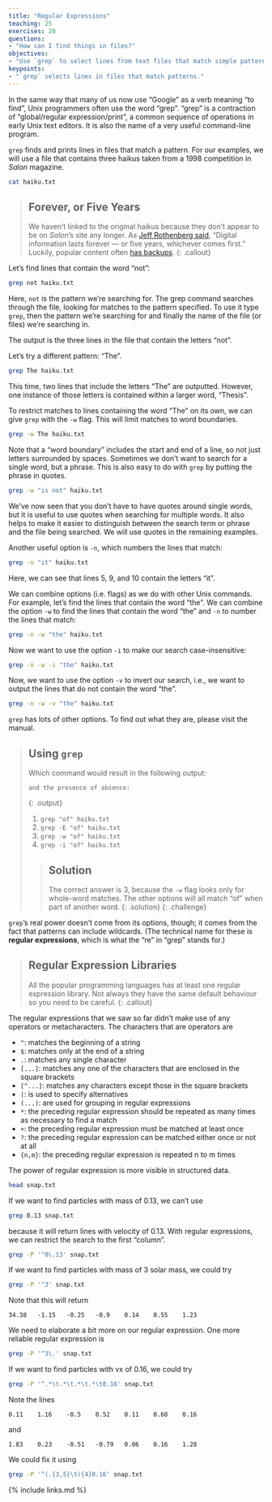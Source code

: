 ```yaml
---
title: "Regular Expressions"
teaching: 25
exercises: 20
questions:
- "How can I find things in files?"
objectives:
- "Use `grep` to select lines from text files that match simple patterns."
keypoints:
- "`grep` selects lines in files that match patterns."
---
```


In the same way that many of us now use "Google" as a 
verb meaning "to find", Unix programmers often use the 
word "grep".
"grep" is a contraction of "global/regular expression/print",
a common sequence of operations in early Unix text editors.
It is also the name of a very useful command-line program.

`grep` finds and prints lines in files that match a pattern.
For our examples,
we will use a file that contains three haikus taken from a
1998 competition in *Salon* magazine. 

```bash
cat haiku.txt
```

> ## Forever, or Five Years
>
> We haven't linked to the original haikus because they don't appear to be on *Salon*'s site any longer.
> As [Jeff Rothenberg said](http://www.clir.org/pubs/archives/ensuring.pdf),
> "Digital information lasts forever --- or five years, whichever comes first."
> Luckily, popular content often [has backups](http://wiki.c2.com/?ComputerErrorHaiku).
{: .callout}

Let's find lines that contain the word "not":

```bash
grep not haiku.txt
```

Here, `not` is the pattern we're searching for. The grep command searches through the file, looking for matches to the pattern specified. To use it type `grep`, then the pattern we're searching for and finally the name of the file (or files) we're searching in.

The output is the three lines in the file that contain the letters "not".

Let's try a different pattern: "The".

```bash
grep The haiku.txt
```

This time,
two lines that include the letters "The" are outputted.
However, one instance of those letters is contained within a larger word,
"Thesis".

To restrict matches to lines containing the word "The" on its own,
we can give `grep` with the `-w` flag.
This will limit matches to word boundaries.

```bash
grep -w The haiku.txt
```

Note that a "word boundary" includes the start and end of a line, so not
just letters surrounded by spaces. 
Sometimes we don't
want to search for a single word, but a phrase. This is also easy to do with
`grep` by putting the phrase in quotes.

```bash
grep -w "is not" haiku.txt
```

We've now seen that you don't have to have quotes around single words,
but it is useful to use quotes when searching for multiple words.
It also helps to make it easier to distinguish between the search term or phrase
and the file being searched.
We will use quotes in the remaining examples.

Another useful option is `-n`, which numbers the lines that match:

```bash
grep -n "it" haiku.txt
```

Here, we can see that lines 5, 9, and 10 contain the letters "it".

We can combine options (i.e. flags) as we do with other Unix commands.
For example, let's find the lines that contain the word "the". We can combine
the option `-w` to find the lines that contain the word "the" and `-n` to number the lines that match:

```bash
grep -n -w "the" haiku.txt
```

Now we want to use the option `-i` to make our search case-insensitive:

```bash
grep -n -w -i "the" haiku.txt
```

Now, we want to use the option `-v` to invert our search, i.e., we want to output
the lines that do not contain the word "the".

```bash
grep -n -w -v "the" haiku.txt
```

`grep` has lots of other options. To find out what they are, please visit the manual.

> ## Using `grep`
>
> Which command would result in the following output:
>
> ~~~
> and the presence of absence:
> ~~~
> {: .output}
>
> 1. `grep "of" haiku.txt`
> 2. `grep -E "of" haiku.txt`
> 3. `grep -w "of" haiku.txt`
> 4. `grep -i "of" haiku.txt`
>
> > ## Solution
> > The correct answer is 3, because the `-w` flag looks only for whole-word matches.
> > The other options will all match "of" when part of another word.
> {: .solution}
{: .challenge}

`grep`'s real power doesn't come from its options, though; it comes from
the fact that patterns can include wildcards. (The technical name for
these is **regular expressions**, which
is what the "re" in "grep" stands for.)

> ## Regular Expression Libraries
>
> All the popular programming languages has at least one regular expression library.
> Not always they have the same default behaviour so you need to be careful.
{: .callout}

The regular expressions that we saw so far didn't make use of any operators or metacharacters.
The characters that are operators are

- `^`: matches the beginning of a string
- `$`: matches only at the end of a string
- `.`: matches any single character
- `[...]`: matches any one of the characters that are enclosed in the square brackets
- `[^...]`: matches any characters except those in the square brackets
- `|`: is used to specify alternatives
- `(...)`: are used for grouping in regular expressions
- `*`: the preceding regular expression should be repeated as many times as necessary to find a match
- `+`: the preceding regular expression must be matched at least once
- `?`: the preceding regular expression can be matched either once or not at all
- `{n,m}`: the preceding regular expression is repeated n to m times

The power of regular expression is more visible in structured data.

```bash
head snap.txt
```

If we want to find particles with mass of 0.13, we can't use

```bash
grep 0.13 snap.txt
```

because it will return lines with velocity of 0.13.
With regular expressions,
we can restrict the search to the first "column".

```bash
grep -P '^0\.13' snap.txt
```

If we want to find particles with mass of 3 solar mass,
we could try

```bash
grep -P '^3' snap.txt
```

Note that this will return

```
34.38	-1.15	-0.25	-0.9	0.14	0.55	1.23
```

We need to elaborate a bit more on our regular expression.
One more reliable regular expression is

```bash
grep -P '^3\.' snap.txt
```

If we want to find particles with vx of 0.16,
we could try

```bash
grep -P '^.*\t.*\t.*\t.*\t0.16' snap.txt
```

Note the lines

```
0.11	1.16	-0.5	0.52	0.11	0.68	0.16
```

and

```
1.83	0.23	-0.51	-0.79	0.06	0.16	1.28
```

We could fix it using

```bash
grep -P '^(.{3,5}\t){4}0.16' snap.txt
```

{% include links.md %}